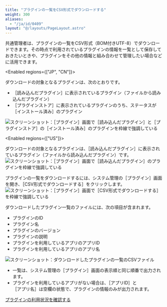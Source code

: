 ```yaml
---
title: "プラグインの一覧をCSV形式でダウンロードする"
weight: 300
aliases:
  - "/ja/id/0409"
layout: "@/layouts/PageLayout.astro"
---
```




<Slash />共通管理者は、プラグインの一覧をCSV形式（BOM付きUTF-8）でダウンロードできます。その時点で利用されているプラグインの情報を一覧として保存しておきたいときや、プラグインをその他の情報と組み合わせて管理したい場合などに活用できます。

<Enabled regions={["JP", "CN"]}>

ダウンロードの対象となるプラグインは、次のとおりです。

* <Wovn>［読み込んだプラグイン］</Wovn>に表示されているプラグイン（ファイルから読み込んだプラグイン）
* <Wovn>［プラグインストア］</Wovn>に表示されているプラグインのうち、ステータスが<Wovn>［インストール済み］</Wovn>のプラグイン

<Img src="/k/kintone/img-ja/plugin_list_01.png" alt="スクリーンショット：［プラグイン］画面で［読み込んだプラグイン］と［プラグインストア］の［インストール済み］のプラグインを枠線で強調している" />

</Enabled>

<Enabled regions={["US"]}>

ダウンロードの対象となるプラグインは、<Wovn>［読み込んだプラグイン］</Wovn>に表示されているプラグイン（ファイルから読み込んだプラグイン）です。  
<Img src="/k/kintone/img-ja/plugin_list_04.png" alt="スクリーンショット：［プラグイン］画面で［読み込んだプラグイン］のプラグインを枠線で強調している" />

</Enabled>

プラグインの一覧をダウンロードするには、<Kintone />システム管理の<Wovn>［プラグイン］</Wovn>画面を開き、<Wovn>［CSV形式でダウンロードする］</Wovn>をクリックします。
<Img src="/k/kintone/img-ja/plugin_list_02.png" alt=" スクリーンショット：［プラグイン］画面で［CSV形式でダウンロードする］を枠線で強調している" />

ダウンロードしたプラグイン一覧のファイルには、次の項目が含まれます。

* プラグインのID
* プラグイン名
* プラグインのバージョン
* プラグインの説明
* プラグインを利用しているアプリのアプリID
* プラグインを利用しているアプリのアプリ名

<Img src="/k/kintone/img-ja/plugin_list_03.png" alt="スクリーンショット：ダウンロードしたプラグインの一覧のCSVファイル" />

<Note>

* 一覧は、<Kintone />システム管理の<Wovn>［プラグイン］</Wovn>画面の表示順と同じ順番で出力されます。
* プラグインを利用しているアプリがない場合は、<Wovn>［アプリID］</Wovn>と<Wovn>［アプリ名］</Wovn>は空欄の状態で、プラグインの情報のみが出力されます。

</Note>

<Reference>

[プラグインの利用状況を確認する](/k/ja/id/0405.html)

</Reference>
